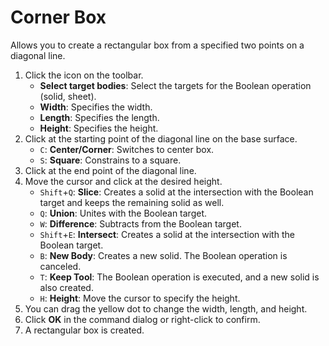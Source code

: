 
# Corner Box

Allows you to create a rectangular box from a specified two points on a diagonal line.

<KinouGaiyou shortcut='Shift+B' command='Corner Box' button='Toolbar' />

1. Click the icon on the toolbar.
   - **Select target bodies**: Select the targets for the Boolean operation (solid, sheet).
   - **Width**: Specifies the width.
   - **Length**: Specifies the length.
   - **Height**: Specifies the height.
2. Click at the starting point of the diagonal line on the base surface.
   - `C`: **Center/Corner**: Switches to center box.
   - `S`: **Square**: Constrains to a square.
3. Click at the end point of the diagonal line.
4. Move the cursor and click at the desired height.
   - `Shift`+`Q`: **Slice**: Creates a solid at the intersection with the Boolean target and keeps the remaining solid as well.
   - `Q`: **Union**: Unites with the Boolean target.
   - `W`: **Difference**: Subtracts from the Boolean target.
   - `Shift`+`E`: **Intersect**: Creates a solid at the intersection with the Boolean target.
   - `B`: **New Body**: Creates a new solid. The Boolean operation is canceled.
   - `T`: **Keep Tool**: The Boolean operation is executed, and a new solid is also created.
   - `H`: **Height**: Move the cursor to specify the height.
5. You can drag the yellow dot to change the width, length, and height.
6. Click **OK** in the command dialog or right-click to confirm.
7. A rectangular box is created.
